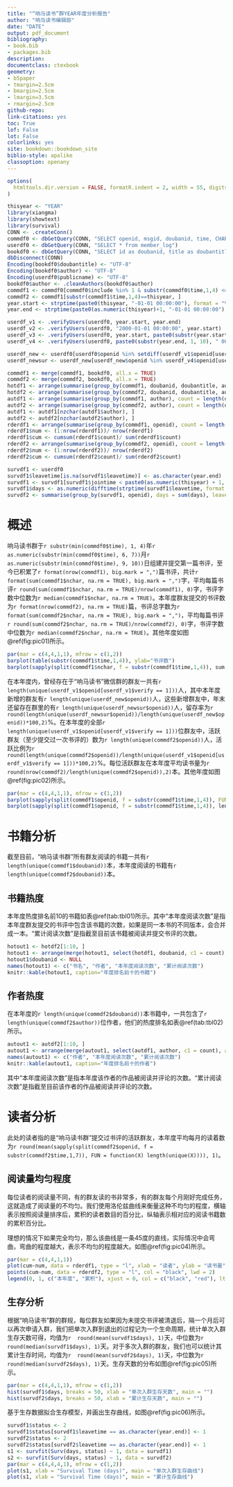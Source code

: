 ```yaml
--- 
title: "“响马读书”群YEAR年度分析报告"
author: "响马读书编辑部"
date: "DATE"
output: pdf_document
bibliography:
- book.bib
- packages.bib
description: 
documentclass: ctexbook
geometry:
- b5paper
- tmargin=2.5cm
- bmargin=2.5cm
- lmargin=3.5cm
- rmargin=2.5cm
github-repo: 
link-citations: yes
toc: True
lof: False
lot: False
colorlinks: yes
site: bookdown::bookdown_site
biblio-style: apalike
classoption: openany
---
```


```r
options(
  htmltools.dir.version = FALSE, formatR.indent = 2, width = 55, digits = 4
)

thisyear <- "YEAR"
library(xiangma)
library(showtext)
library(survival)
CONN <- .createConn()
commdf0 <- dbGetQuery(CONN, "SELECT openid, msgid, doubanid, time, CHARACTER_LENGTH(trim(content))as nchar, include from comment_log")
userdf0 <- dbGetQuery(CONN, "SELECT * from member_log")
bookdf0 <- dbGetQuery(CONN, "SELECT id as doubanid, title as doubantitle, author from douban_list")
dbDisconnect(CONN)
Encoding(bookdf0$doubantitle) <- "UTF-8"
Encoding(bookdf0$author) <- "UTF-8"
Encoding(userdf0$publicname) <- "UTF-8"
bookdf0$author <- .cleanAuthors(bookdf0$author)
commdf1 <- commdf0[commdf0$include %in% 1 & substr(commdf0$time,1,4) <= thisyear, ]
commdf2 <- commdf1[substr(commdf1$time,1,4)==thisyear, ]
year.start <- strptime(paste0(thisyear, "-01-01 00:00:00"), format = "%Y-%m-%d %H:%M:%S")
year.end <- strptime(paste0(as.numeric(thisyear)+1, "-01-01 00:00:00"), format = "%Y-%m-%d %H:%M:%S") - 1

userdf_v1 <- .verifyUsers(userdf0, year.start, year.end)
userdf_v2 <- .verifyUsers(userdf0, "2000-01-01 00:00:00", year.start)
userdf_v3 <- .verifyUsers(userdf0, year.start, paste0(substr(year.start, 1, 10), " 23:59:59"))
userdf_v4 <- .verifyUsers(userdf0, paste0(substr(year.end, 1, 10), " 00:00:00"), year.end)

userdf_new <- userdf0[userdf0$openid %in% setdiff(userdf_v1$openid[userdf_v1$verify == 1], userdf_v2$openid[userdf_v2$verify == 1]), ]
userdf_newsur <- userdf_new[userdf_new$openid %in% userdf_v4$openid[userdf_v4$verify == 1], ]

commdf1 <- merge(commdf1, bookdf0, all.x = TRUE)
commdf2 <- merge(commdf2, bookdf0, all.x = TRUE)
hotdf1 <- arrange(summarise(group_by(commdf1, doubanid, doubantitle, author), count = length(doubanid)), desc(count))
hotdf2 <- arrange(summarise(group_by(commdf2, doubanid, doubantitle, author), count = length(doubanid)), desc(count))
autdf1 <- arrange(summarise(group_by(commdf1, author), count = length(doubanid)), desc(count))
autdf2 <- arrange(summarise(group_by(commdf2, author), count = length(doubanid)), desc(count))
autdf1 <- autdf1[nzchar(autdf1$author), ]
autdf2 <- autdf2[nzchar(autdf2$author), ]
rderdf1 <- arrange(summarise(group_by(commdf1, openid), count = length(doubanid)), count)
rderdf1$num <- (1:nrow(rderdf1))/ nrow(rderdf1)
rderdf1$cum <- cumsum(rderdf1$count)/ sum(rderdf1$count)
rderdf2 <- arrange(summarise(group_by(commdf2, openid), count = length(doubanid)), count)
rderdf2$num <- (1:nrow(rderdf2))/ nrow(rderdf2)
rderdf2$cum <- cumsum(rderdf2$count)/ sum(rderdf2$count)

survdf1 <- userdf0
survdf1$leavetime[is.na(survdf1$leavetime)] <- as.character(year.end)
survdf1 <- survdf1[survdf1$jointime < paste0(as.numeric(thisyear) + 1, "-01-01 00:00:00"), ]
survdf1$days <- as.numeric(difftime(strptime(survdf1$leavetime, format = "%Y-%m-%d %H:%M:%S"), strptime(survdf1$jointime, format = "%Y-%m-%d %H:%M:%S"), unit = "days"))
survdf2 <- summarise(group_by(survdf1, openid), days = sum(days), leavetime = max(leavetime))

```


\mainmatter

# 概述 {#chap1}

响马读书群于`r substr(min(commdf0$time), 1, 4)`年`r as.numeric(substr(min(commdf0$time), 6, 7))`月`r as.numeric(substr(min(commdf0$time), 9, 10))`日组建并提交第一篇书评，至今已积累了`r format(nrow(commdf1), big.mark = ",")`篇书评，共计`r format(sum(commdf1$nchar, na.rm = TRUE), big.mark = ",")`字，平均每篇书评`r round(sum(commdf1$nchar, na.rm = TRUE)/nrow(commdf1), 0)`字，书评字数中位数为`r median(commdf1$nchar, na.rm = TRUE)`。本年度群友提交的书评数为`r format(nrow(commdf2), na.rm = TRUE)`篇，书评总字数为`r format(sum(commdf2$nchar, na.rm = TRUE), big.mark = ",")`，平均每篇书评`r round(sum(commdf2$nchar, na.rm = TRUE)/nrow(commdf2), 0)`字，书评字数中位数为`r median(commdf2$nchar, na.rm = TRUE)`。其他年度如图\@ref(fig:pic01)所示。

```r
par(mar = c(4,4,1,1), mfrow = c(1,2))
barplot(table(substr(commdf1$time,1,4)), ylab="书评数")
barplot(sapply(split(commdf1$nchar, f = substr(commdf1$time,1,4)), sum, na.rm = TRUE), ylab="书评字数")
```

在本年度内，曾经存在于“响马读书”微信群的群友一共有`r length(unique(userdf_v1$openid[userdf_v1$verify == 1]))`人，其中本年度新增的群友有`r length(unique(userdf_new$openid))`人，这些新增群友中，年末还留存在群里的有`r length(unique(userdf_newsur$openid))`人，留存率为`r round(length(unique(userdf_newsur$openid))/length(unique(userdf_new$openid))*100,2)`\%。在本年度的全部`r length(unique(userdf_v1$openid[userdf_v1$verify == 1]))`位群友中，活跃群友（至少提交过一次书评的）数为`r length(unique(commdf2$openid))`人，活跃比例为`r round(length(unique(commdf2$openid))/length(unique(userdf_v1$openid[userdf_v1$verify == 1]))*100,2)`\%。每位活跃群友在本年度平均读书量为`r round(nrow(commdf2)/length(unique(commdf2$openid)),2)`本。其他年度如图\@ref(fig:pic02)所示。

```r
par(mar = c(4,4,1,1), mfrow = c(1,2))
barplot(sapply(split(commdf1$openid, f = substr(commdf1$time,1,4)), FUN = function(X) length(unique(X))), ylab="活跃群友数")
barplot(sapply(split(commdf1$openid, f = substr(commdf1$time,1,4)), length) / sapply(split(commdf1$openid, f = substr(commdf1$time,1,4)), FUN = function(X) length(unique(X))), ylab="活跃群友平均阅读量")
```

# 书籍分析 {#chap2}

截至目前，“响马读书群”所有群友阅读的书籍一共有`r length(unique(commdf1$doubanid))`本，本年度阅读的书籍有`r length(unique(commdf2$doubanid))`本。

## 书籍热度

本年度热度排名前10的书籍如表\@ref(tab:tbl01)所示。其中“本年度阅读次数”是指本年度群友提交的书评中包含该书籍的次数，如果是同一本书的不同版本，会合并成一本。“累计阅读次数”是指截至目前该书籍被阅读并提交书评的次数。

```r
hotout1 <- hotdf2[1:10, ]
hotout1 <- arrange(merge(hotout1, select(hotdf1, doubanid, c1 = count), all.x = TRUE), desc(count))
hotout1$doubanid <- NULL
names(hotout1) <- c("书名", "作者", "本年度阅读次数", "累计阅读次数")
knitr::kable(hotout1, caption="年度排名前十的书籍")
```


## 作者热度

在本年度的`r length(unique(commdf2$doubanid))`本书籍中，一共包含了`r length(unique(commdf2$author))`位作者，他们的热度排名如表\@ref(tab:tbl02)所示。

```r
autout1 <- autdf2[1:10, ]
autout1 <- arrange(merge(autout1, select(autdf1, author, c1 = count), all.x = TRUE), desc(count))
names(autout1) <- c("作者", "本年度阅读次数", "累计阅读次数")
knitr::kable(autout1, caption="年度排名前十的作者")
```

其中“本年度阅读次数”是指本年度该作者的作品被阅读并评论的次数。“累计阅读次数”是指截至目前该作者的作品被阅读并评论的次数。


# 读者分析 {#chap3}

此处的读者指的是“响马读书群”提交过书评的活跃群友，本年度平均每月的读着数为`r round(mean(sapply(split(commdf2$openid, f = substr(commdf2$time,1,7)), FUN = function(X) length(unique(X)))), 1)`。


## 阅读量均匀程度

每位读者的阅读量不同，有的群友读的书非常多，有的群友每个月刚好完成任务，这就造成了阅读量的不均匀。我们使用洛伦兹曲线来衡量这种不均匀的程度，横轴表示按照阅读量排序后，累积的读者数目的百分比，纵轴表示相对应的阅读书籍数的累积百分比。

理想的情况下如果完全均匀，那么该曲线是一条45度的直线，实际情况中会弯曲，弯曲的程度越大，表示不均匀的程度越大。如图\@ref(fig:pic04)所示。

```r
par(mar = c(4,4,1,1))
plot(cum~num, data = rderdf1, type = "l", xlab = "读者", ylab = "读书量", col = "red", lty = 2)
points(cum~num, data = rderdf2, type = "l", col = "black", lwd = 2)
legend(0, 1, c("本年度", "累积"), xjust = 0, col = c("black", "red"), lty = c(1, 2), lwd = c(2, 1))
```

## 生存分析

根据“响马读书”群的群规，每位群友如果因为未提交书评被清退后，隔一个月后可以再次申请入群，我们把单次入群到退出的过程记为一个生命周期，统计单次入群生存天数可得，均值为`r  round(mean(survdf1$days), 1)`天，中位数为`r  round(median(survdf1$days), 1)`天。对于多次入群的群友，我们也可以统计其累计生存时间，均值为`r  round(mean(survdf2$days), 1)`天，中位数为`r  round(median(survdf2$days), 1)`天。生存天数的分布如图\@ref(fig:pic05)所示。

```r
par(mar = c(4,4,1,1), mfrow = c(1,2))
hist(survdf1$days, breaks = 50, xlab = "单次入群生存天数", main = "")
hist(survdf2$days, breaks = 50, xlab = "累计生存天数", main = "")
```

基于生存数据拟合生存模型，并画出生存曲线，如图\@ref(fig:pic06)所示。

```r
survdf1$status <- 2
survdf1$status[survdf1$leavetime == as.character(year.end)] <- 1
survdf2$status <- 2
survdf2$status[survdf2$leavetime == as.character(year.end)] <- 1
s1 <- survfit(Surv(days, status) ~ 1, data = survdf1) 
s2 <- survfit(Surv(days, status) ~ 1, data = survdf2) 
par(mar = c(4,4,4,1), mfrow = c(1,2))
plot(s1, xlab = "Survival Time (days)", main = "单次入群生存曲线") 
plot(s1, xlab = "Survival Time (days)", main = "累计生存曲线")
```


